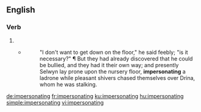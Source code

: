 ==English==

===Verb===
{{pedialite|Impersonator|impersonator}}

{{head|en|present participle}}

#{{present participle of|impersonate|lang=en|nocat=1}}
#*{{RQ:Chmbrs YngrSt|I}}
#*:"I don't want to get down on the floor," he said feebly; "is it necessary?" &para; But they had already discovered that he could be bullied, and they had it their own way; and presently Selwyn lay prone upon the nursery floor, '''impersonating''' a ladrone while pleasant shivers chased themselves over Drina, whom he was stalking.

[[de:impersonating]]
[[fr:impersonating]]
[[ku:impersonating]]
[[hu:impersonating]]
[[simple:impersonating]]
[[vi:impersonating]]